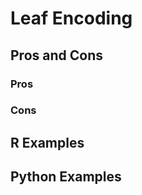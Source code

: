 # Leaf Encoding {#sec-leaf-encoding}

## Pros and Cons

### Pros

### Cons

## R Examples

## Python Examples
